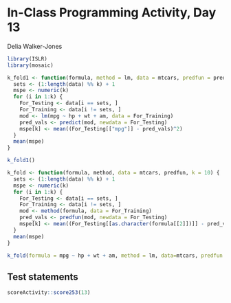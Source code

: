 # In-Class Programming Activity, Day 13

Delia Walker-Jones

```r
library(ISLR)
library(mosaic)
```

```r
k_fold1 <- function(formula, method = lm, data = mtcars, predfun = predict, k = 10) {
  sets <- (1:length(data) %% k) + 1
  mspe <- numeric(k)
  for (i in 1:k) {
    For_Testing <- data[i == sets, ]
    For_Training <- data[i != sets, ]
    mod <- lm(mpg ~ hp + wt + am, data = For_Training)
    pred_vals <- predict(mod, newdata = For_Testing)
    mspe[k] <- mean((For_Testing[["mpg"]] - pred_vals)^2)
  }
  mean(mspe)
}

k_fold1()
```

```r
k_fold <- function(formula, method, data = mtcars, predfun, k = 10) {
  sets <- (1:length(data) %% k) + 1
  mspe <- numeric(k)
  for (i in 1:k) {
    For_Testing <- data[i == sets, ]
    For_Training <- data[i != sets, ]
    mod <- method(formula, data = For_Training)
    pred_vals <- predfun(mod, newdata = For_Testing)
    mspe[k] <- mean((For_Testing[[as.character(formula[[2]])]] - pred_vals)^2)
  }
  mean(mspe)
}

k_fold(formula = mpg ~ hp + wt + am, method = lm, data=mtcars, predfun = predict)
```




## Test statements

```r
scoreActivity::score253(13)
```